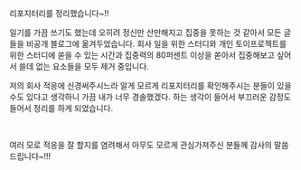 리포지터리를 정리했습니다\~!!

일기를 가끔 쓰기도 했는데 오히려 정신만 산만해지고 집중을 못하는 것 같아서 모든 글들을 비공개 블로그에 옮겨두었습니다. 회사 일을 위한 스터디와 개인 토이프로젝트를 위한 스터디에 쏟을 수 있는 시간과 집중력의 80퍼센트 이상을 쏟아서 집중해보고 싶어서 쓸데 없는 요소들을 모두 제거 중입니다.<br/>

저의 회사 적응에 신경써주시느라 알게 모르게 리포지터리를 확인해주시는 분들이 있을 수도 있다고 생각하니 가끔 내가 너무 경솔했겠다. 하는 생각이 들어서 부끄러운 감정도 들어서 정리를 하게 되었습니다.<br/>

<br/>



여러 모로 적응을 잘 할지를 염려해서 아무도 모르게 관심가져주신 분들께 감사의 말씀 드립니다\~!!!<br/>

<br/>



